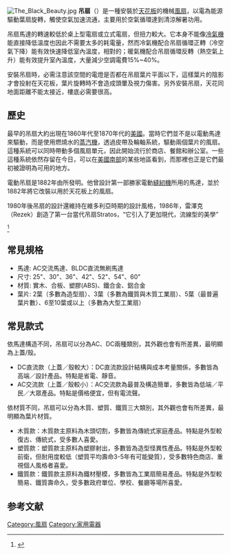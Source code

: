 [[File:The_Black_Beauty.jpg|right]]
'''吊扇'''（{{lang-en|'''Ceiling fan'''}}）是一種安裝於[[天花板|天花板]]的機械[[風扇|風扇]]，以電為能源驅動葉扇旋轉，觸使空氣加速流通，主要用於空氣循環達到清涼解暑功用。

吊扇馬達的轉速較低於桌上型電扇或立式電扇，但扭力較大。它本身不能像[[冷氣機|冷氣機]]能直接降低溫度也因此不需要太多的耗電量，然而冷氣機配合吊扇循環正轉（冷空氣下降）能有效快速降低室內溫度，相對的；暖氣機配合吊扇循環反轉（熱空氣上升）能有效提升室內溫度，大量減少空調電費15%~40%。

安裝吊扇時，必需注意該空間的電燈是否都在吊扇葉片平面以下，這樣葉片的陰影才會投射在天花板，葉片旋轉時不會造成頭暈及視力傷害。另外安裝吊扇，天花同地面距離不能太接近，樓底必需要很高。

==歷史==
最早的吊扇大約出現在1860年代至1870年代的[[美國|美國]]。當時它們並不是以電動馬達來驅動，而是使用燃燒水的[[蒸汽機|蒸汽機]]，透過皮帶及輪軸系統，驅動兩個葉片的風扇。這種系統可以同時帶動多個風扇單元，因此開始流行於商店、餐館和辦公室。一些這種系統依然存留在今日，可以在[[美國南部|美國南部]]的某些地區看到，而那裡也正是它們最初被證明為可用的地方。

電動吊扇是1882年由{{link-en|菲利浦·迪爾 (發明家)|Philip Diehl (inventor)|菲利浦·迪爾}}所發明。他曾設計第一部勝家電動[[縫紉機|縫紉機]]所用的馬達，並於1882年將它改裝以用於天花板上的風扇。

1980年後吊扇的設計還維持在維多利亞時期的設計風格，1986年，雷澤克（Rezek）創造了第一台當代吊扇Stratos，“它引入了更加現代，流線型的美學”

<ref>{{Cite web |url=https://en.wikipedia.org/wiki/Ron_Rezek |title=存档副本 |access-date=2019-10-04 |archive-date=2020-11-01 |archive-url=https://web.archive.org/web/20201101005611/https://en.wikipedia.org/wiki/Ron_Rezek |dead-url=no }}</ref>

==常見規格==
* 馬達: AC交流馬達、BLDC直流無刷馬達
* 尺寸: 25"、30"、36"、42"、52"、54"、60"
* 材質: 實木、合板、塑膠(ABS)、鐵合金、鋁合金
* 葉片: 2葉（多數為造型扇）、3葉（多數為鐵質與木質工業扇）、5葉（最普遍葉片數）、6至10葉或以上（多數為大型工業扇）

==常見款式==
依馬達構造不同，吊扇可以分為AC、DC兩種類別，其外觀也會有所差異，最明顯為上蓋/殼。
*DC直流款（上蓋／殼較大）：DC直流款設計結構與成本考量關係，多數皆為高端／設計產品。特點是省電、靜音。
*AC交流款（上蓋／殼較小）：AC交流款為最普及構造簡單，多數皆為低端／平民／大眾產品。特點是價格便宜，但有電流聲。

依材質不同，吊扇可以分為木質、塑質、鐵質三大類別，其外觀也會有所差異，最明顯為葉片材質。
*木質款：木質款主原料為木頭切割，多數皆為傳統式家庭產品。特點是外型較復古、傳統式，受多數人喜愛。
*塑質款：塑質款主原料為塑膠射出，多數皆為造型怪異性產品。特點是外型較前衛，但耐用度較低（塑質平均壽命3-5年有可能變質），受多數特色商店、重視個人風格者喜愛。
*鐵質款：鐵質款主原料為鐵材壓模，多數皆為工業扇簡易產品。特點是外型較簡易、鐵質壽命久，受多數政府單位、學校、餐廳等場所喜愛。

==参考文献==
{{reflist}}

[[Category:風扇|Category:風扇]]
[[Category:家用電器|Category:家用電器]]